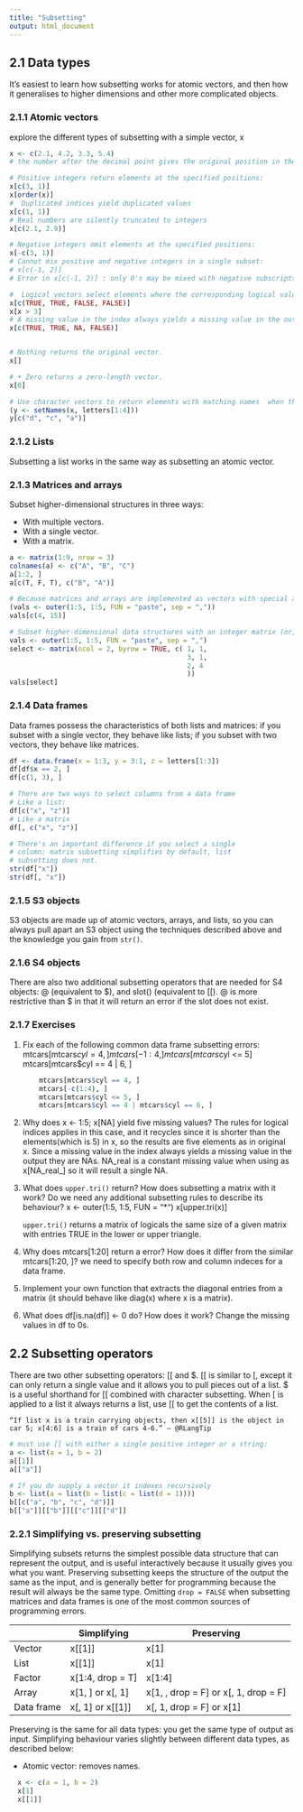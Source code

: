 ```yaml
---
title: "Subsetting"
output: html_document
---
```


## 2.1 Data types

It’s easiest to learn how subsetting works for atomic vectors, and then how it generalises to higher dimensions and other more complicated objects.

### 2.1.1 Atomic vectors

explore the different types of subsetting with a simple vector, x

```r
x <- c(2.1, 4.2, 3.3, 5.4)
# the number after the decimal point gives the original position in the vector.

# Positive integers return elements at the specified positions:
x[c(3, 1)]
x[order(x)]
#  Duplicated indices yield duplicated values
x[c(1, 1)]
# Real numbers are silently truncated to integers
x[c(2.1, 2.9)]

# Negative integers omit elements at the specified positions:
x[-c(3, 1)]
# Cannot mix positive and negative integers in a single subset:
# x[c(-1, 2)]
# Error in x[c(-1, 2)] : only 0's may be mixed with negative subscripts

#  Logical vectors select elements where the corresponding logical value is TRUE.
x[c(TRUE, TRUE, FALSE, FALSE)]
x[x > 3]
# A missing value in the index always yields a missing value in the output:
x[c(TRUE, TRUE, NA, FALSE)]


# Nothing returns the original vector.
x[]

# • Zero returns a zero-length vector.
x[0]

# Use character vectors to return elements with matching names  when the vector is named
(y <- setNames(x, letters[1:4]))
y[c("d", "c", "a")]
```

### 2.1.2 Lists

Subsetting a list works in the same way as subsetting an atomic vector.

### 2.1.3 Matrices and arrays

Subset higher-dimensional structures in three ways:

* With multiple vectors.
* With a single vector.
* With a matrix.

```r
a <- matrix(1:9, nrow = 3)
colnames(a) <- c("A", "B", "C")
a[1:2, ]
a[c(T, F, T), c("B", "A")]

# Because matrices and arrays are implemented as vectors with special attributes, you can subset them with a single vector. In that case, they will behave like a vector. Arrays in R are stored in column-major order
(vals <- outer(1:5, 1:5, FUN = "paste", sep = ","))
vals[c(4, 15)] 

# Subset higher-dimensional data structures with an integer matrix (or, if named, a character matrix). Each row in the matrix specifies the location of one value, where each column corresponds to a dimension in the array being subsetted.
vals <- outer(1:5, 1:5, FUN = "paste", sep = ",")
select <- matrix(ncol = 2, byrow = TRUE, c( 1, 1,
                                            3, 1,
                                            2, 4
                                            ))
vals[select]
```

### 2.1.4 Data frames

Data frames possess the characteristics of both lists and matrices: if you subset with a single vector, they behave like lists; if you subset with two vectors, they behave like matrices.

```r
df <- data.frame(x = 1:3, y = 3:1, z = letters[1:3])
df[df$x == 2, ]
df[c(1, 3), ]

# There are two ways to select columns from a data frame
# Like a list:
df[c("x", "z")]
# Like a matrix
df[, c("x", "z")]

# There's an important difference if you select a single
# column: matrix subsetting simplifies by default, list
# subsetting does not.
str(df["x"])
str(df[, "x"])
```

### 2.1.5 S3 objects

S3 objects are made up of atomic vectors, arrays, and lists, so you can always pull apart an S3 object using the techniques described above and the knowledge you gain from `str()`.

### 2.1.6 S4 objects
There are also two additional subsetting operators that are needed for S4 objects: @ (equivalent to $), and slot() (equivalent to [[). @ is more restrictive than $ in that it will return an error if the slot does not exist.

### 2.1.7 Exercises

1. Fix each of the following common data frame subsetting errors:
    mtcars[mtcars$cyl = 4, ] 
    mtcars[-1:4, ] 
    mtcars[mtcars$cyl <= 5]
    mtcars[mtcars$cyl == 4 | 6, ]
    
    ```r
        mtcars[mtcars$cyl == 4, ]
        mtcars[-c(1:4), ]
        mtcars[mtcars$cyl <= 5, ]
        mtcars[mtcars$cyl == 4 | mtcars$cyl == 6, ]
    ```
    
2. Why does x <- 1:5; x[NA] yield five missing values?
    The rules for logical indices applies in this case, and it recycles since it is shorter than the elements(which is 5) in x, so the results are five elements as in original x. Since a missing value in the index always yields a missing value in the output they are NAs. NA_real is a constant missing value when using as x[NA_real_] so it will result a single NA.

3. What does `upper.tri()` return? How does subsetting a matrix with it work? Do we need any additional subsetting rules to describe its behaviour?
    x <- outer(1:5, 1:5, FUN = "*")
    x[upper.tri(x)]

    `upper.tri()` returns a matrix of logicals the same size of a given matrix with entries TRUE in the lower or upper triangle.

4. Why does mtcars[1:20] return a error? How does it differ from the similar mtcars[1:20, ]?
    we need to specify both row and column indeces for a data frame.
    
5. Implement your own function that extracts the diagonal entries from a matrix (it should behave like diag(x) where x is a matrix).

6. What does df[is.na(df)] <- 0 do? How does it work?
    Change the missing values in df to 0s.
    
## 2.2 Subsetting operators

There are two other subsetting operators: [[ and $. [[ is similar to [, except it can only return a single value and it allows you to pull pieces out of a list. $ is a useful shorthand for [[ combined with character subsetting. When [ is applied to a list it always returns a list, use [[ to get the contents of a list.

    “If list x is a train carrying objects, then x[[5]] is the object in car 5; x[4:6] is a train of cars 4-6.” — @RLangTip
    
```r
# must use [[ with either a single positive integer or a string:
a <- list(a = 1, b = 2)
a[[1]]
a[["a"]]

# If you do supply a vector it indexes recursively
b <- list(a = list(b = list(c = list(d = 1))))
b[[c("a", "b", "c", "d")]]
b[["a"]][["b"]][["c"]][["d"]]
```

### 2.2.1 Simplifying vs. preserving subsetting

Simplifying subsets returns the simplest possible data structure that can represent the output, and is useful interactively because it usually gives you what you want. Preserving subsetting keeps the structure of the output the same as the input, and is generally better for programming because the result will always be the same type. Omitting `drop = FALSE` when subsetting matrices and data frames is one of the most common sources of programming errors. 

|          | Simplifying       | Preserving            |
|----------|-------------------|-----------------------|
| Vector   | x[[1]]            | x[1]                  |
| List     | x[[1]]            | x[1]                  |
| Factor   | x[1:4, drop = T]  | x[1:4]                |
| Array    | x[1, ] or x[, 1]  | x[1, , drop = F] or x[, 1, drop = F] |
| Data frame | x[, 1] or x[[1]] | x[, 1, drop = F] or x[1] |

Preserving is the same for all data types: you get the same type of output as input. Simplifying behaviour varies slightly between different data types, as described below:

* Atomic vector: removes names.
```r
  x <- c(a = 1, b = 2)
  x[1]
  x[[1]]
```


